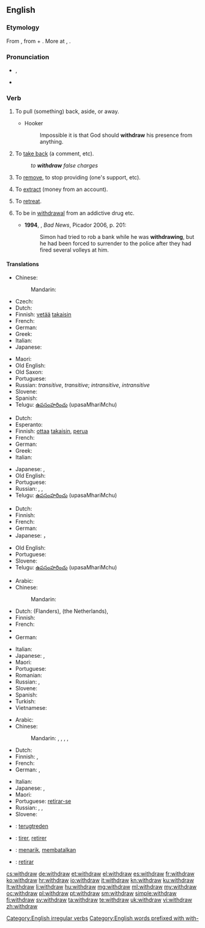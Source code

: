 ==English==

===Etymology===
From {{etyl|enm|en}} {{term|withdrawen||to draw away, draw back|lang=enm}}, from {{term|with-||away, back|lang=enm}} + {{term|drawen||to draw|lang=enm}}. More at {{l|en|with-}}, {{l|en|draw}}.

===Pronunciation===
* {{IPA|/wɪðˈdrɔː/|/wɪθˈdɻɑʊ/|/wɪθdɹɔə/}}, {{X-SAMPA|/wID'drO:/}}
* {{audio|en-us-withdraw.ogg|Audio (US)}}
*: {{rhymes|ɔː}}

===Verb===
{{en-verb|withdraws|withdrawing|withdrew|withdrawn}}

# {{transitive}} To pull (something) back, aside, or away.
#* Hooker
#*: Impossible it is that God should '''withdraw''' his presence from anything.
# {{transitive}} To [[take back]] (a comment, etc).
#: ''to '''withdraw''' false charges''
# {{transitive}} To [[remove]], to stop providing (one's support, etc).
# {{transitive}} To [[extract]] (money from an account).
# {{intransitive}} To [[retreat]].
# {{intransitive}} To be in [[withdrawal]] from an addictive drug etc. {{defdate|from 20th c.}}
#* '''1994''', {{w|Edward St Aubyn}}, ''Bad News'', Picador 2006, p. 201:
#*: Simon had tried to rob a bank while he was '''withdrawing''', but he had been forced to surrender to the police after they had fired several volleys at him.

====Translations====
{{trans-top|pull back}}
* Chinese:
*: Mandarin: {{t-|cmn|撤退|tr=chètuì|sc=Hani}}
* Czech: {{t-|cs|stáhnout}}
* Dutch: {{t+|nl|terugtrekken}}
* Finnish: [[vetää]] [[takaisin]]
* French: {{t+|fr|retirer}}
* German: {{t+|de|zurückziehen}}
* Greek: {{t+|el|αποσύρομαι|tr=apossírome|sc=Grek}}
* Italian: {{t+|it|ritirare}}
* Japanese: {{t-|ja|引き出す|tr=ひきだす, hikidasu|sc=Jpan}}
{{trans-mid}}
* Maori: {{t-|mi|whakatahi}}
* Old English: {{t-|ang|ofteon|alt=oftēon}}
* Old Saxon: {{tø|osx|withfahan}}
* Portuguese: {{t+|pt|retirar}}
* Russian: {{t+|ru|выводить|tr=vyvodítʹ}} {{impf}} ''transitive'',  {{t+|ru|вывести|tr=vývesti}} {{pf.}} ''transitive''; {{t+|ru|отходить|tr=otxodítʹ}} {{impf}} ''intransitive'',  {{t+|ru|отойти|tr=otojtí}} {{impf}} ''intransitive''
* Slovene: {{t-|sl|umakniti}}
* Spanish: {{t+|es|retirar}}
* Telugu: [[ఉపసంహరించు]] (upasaMhariMchu)
{{trans-bottom}}

{{trans-top|take back}}
* Dutch: {{t+|nl|terugnemen}}
* Esperanto: {{t-|eo|retiri}}
* Finnish: [[ottaa]] [[takaisin]], [[perua]]
* French: {{t+|fr|retirer}}
* German: {{t-|de|zurücknehmen}}
* Greek: {{t+|el|αποσύρω|tr=apossíro|sc=Grek}}
* Italian: {{t+|it|ritirare}}
{{trans-mid}}
* Japanese: {{t-|ja|引き出す|tr=ひきだす, hikidasu|sc=Jpan}}, {{t-|ja|取り消す|tr=とりけす, torikesu|sc=Jpan}}
* Old English: {{t-|ang|ofteon|alt=oftēon}}
* Portuguese: {{t+|pt|devolver}}
* Russian: {{t-|ru|брать назад|tr=bratʹ nazád|sc=Cyrl}} {{impf}}, {{t+|ru|забирать|tr=zabirátʹ|sc=Cyrl}} {{impf}}, {{t+|ru|забирать|tr=zabrátʹ|sc=Cyrl}} {{pf.}}
* Telugu: [[ఉపసంహరించు]] (upasaMhariMchu)
{{trans-bottom}}

{{trans-top|remove, stop providing}}
* Dutch: {{t+|nl|intrekken}}
* Finnish: {{t-|fi|perua}}
* French: {{t+|fr|retirer}}
* German: {{t+|de|entziehen}}
* Japanese: {{t-|ja|引き揚げる|tr=hiki-ageru|sc=Jpan}}， {{t-|ja|手を引く|tr=te o hiku|sc=Jpan}}
{{trans-mid}}
* Old English: {{t-|ang|ofteon|alt=oftēon}}
* Portuguese: {{t+|pt|retirar}}
* Slovene: {{t-|sl|umakniti}}
* Telugu: [[ఉపసంహరించు]] (upasaMhariMchu)
{{trans-bottom}}

{{trans-top|extract (money from an account)}}
* Arabic: {{t-|ar|سحب|tr=saḥaba}}
* Chinese:
*: Mandarin: {{t|cmn|提款|tr=tíkuǎn|sc=Hani}}
* Dutch: {{t+|nl|afhalen}} (Flanders), {{t+|nl|pinnen}} (the Netherlands), {{t+|nl|opnemen}}
* Finnish: {{t+|fi|nostaa}}
* French: {{t+|fr|retirer}}
* {{trreq|ka}}
* German: {{t+|de|abheben}}
{{trans-mid}}
* Italian: {{t-|it|prelevare}}
* Japanese: {{t-|ja|引き出す|tr=ひきだす, hikidasu|sc=Jpan}}, {{t-|ja|下ろす|tr=おろす, orosu|sc=Jpan}}
* Maori: {{t-|mi|tango}}
* Portuguese: {{t+|pt|sacar}}
* Romanian: {{t+|ro|preleva}}
* Russian: {{t+|ru|снимать|tr=snimátʹ}} {{impf}},  {{t+|ru|снять|tr=snjatʹ}} {{pf.}}
* Slovene: {{t+|sl|dvigniti}}
* Spanish: {{t+|es|sacar|sc=Geor}}
* Turkish: {{t+|tr|para çekmek}}
* Vietnamese: {{t-|vi|rút tiền}}
{{trans-bottom}}

{{trans-top|retreat}}
* Arabic: {{t-|ar|تراجع|tr=tarājaʿa}}
* Chinese:
*: Mandarin: {{t|cmn|後退|sc=Hani}},  {{t|cmn|后退|tr=hòutuì|sc=Hani}},  {{t|cmn|退卻|sc=Hani}},  {{t|cmn|退却|tr=tuìquè|sc=Hani}},  {{t-|cmn|撤退|tr=chètuì|sc=Hani}}
* Dutch: {{t+|nl|terugtrekken}}
* Finnish: {{t-|fi|perääntyä}}, {{t+|fi|vetäytyä}}
* French: {{t+|fr|se retirer}}
* German: {{t+|de|zurückziehen|alt=sich zurückziehen}}, {{t+|de|abziehen}}
{{trans-mid}}
* Italian: {{t+|it|ritirarsi}}
* Japanese: {{t-|ja|後退する|tr=kōtai-suru}}, {{t-|ja|退却する|tr=taikyaku-suru}}
* Maori: {{t-|mi|maunu}}
* Portuguese: [[retirar-se]]
* Russian: {{t+|ru|отступать|tr=otstupátʹ}} {{impf}},  {{t+|ru|отступить|tr=otstupítʹ}} {{pf.}}, {{t+|ru|ретироваться|tr=retirovátʹsja}} {{impf}}
* Slovene: {{t-|sl|umakniti se}}
{{trans-bottom}}

{{checktrans-top}}
* {{ttbc|nl}}: [[terugtreden]]
* {{ttbc|fr}}: [[tirer]], [[retirer]]
* {{ttbc|id}}: [[tarik|menarik]], [[batal|membatalkan]]
* {{ttbc|es}}: [[retirar]]
{{trans-bottom}}

[[Category:English irregular verbs]]
[[Category:English words prefixed with with-]]

[[cs:withdraw]]
[[de:withdraw]]
[[et:withdraw]]
[[el:withdraw]]
[[es:withdraw]]
[[fr:withdraw]]
[[ko:withdraw]]
[[hr:withdraw]]
[[io:withdraw]]
[[it:withdraw]]
[[kn:withdraw]]
[[ku:withdraw]]
[[lt:withdraw]]
[[li:withdraw]]
[[hu:withdraw]]
[[mg:withdraw]]
[[ml:withdraw]]
[[my:withdraw]]
[[oc:withdraw]]
[[pl:withdraw]]
[[pt:withdraw]]
[[sm:withdraw]]
[[simple:withdraw]]
[[fi:withdraw]]
[[sv:withdraw]]
[[ta:withdraw]]
[[te:withdraw]]
[[uk:withdraw]]
[[vi:withdraw]]
[[zh:withdraw]]